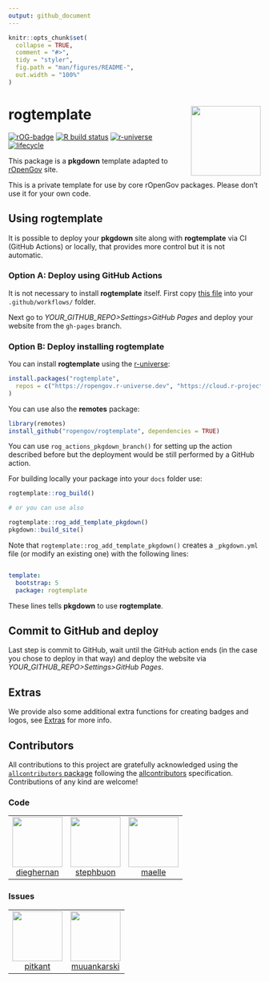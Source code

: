```yaml
---
output: github_document
---
```


<!-- README.md is generated from README.Rmd. Please edit that file -->

```r
knitr::opts_chunk$set(
  collapse = TRUE,
  comment = "#>",
  tidy = "styler",
  fig.path = "man/figures/README-",
  out.width = "100%"
)
```

# rogtemplate <a href='https://ropengov.github.io/rogtemplate/'><img src="man/figures/logo.png" align="right" height="139"/></a>

<!-- badges: start -->

[![rOG-badge](https://ropengov.github.io/rogtemplate//reference/figures/ropengov-badge.svg)](https://ropengov.org/)
[![R build
status](https://github.com/ropengov/rogtemplate/workflows/R-CMD-check/badge.svg)](https://github.com/rOpenGov/rogtemplate/actions)
[![r-universe](https://ropengov.r-universe.dev/badges/rogtemplate)](https://ropengov.r-universe.dev/rogtemplate)
[![lifecycle](https://lifecycle.r-lib.org/articles/figures/lifecycle-experimental.svg)](https://lifecycle.r-lib.org/articles/stages.html#experimental)

<!-- badges: end -->

This package is a **pkgdown** template adapted to
[rOpenGov](https://ropengov.org/) site.

This is a private template for use by core rOpenGov packages. Please don't use
it for your own code.

## Using rogtemplate

It is possible to deploy your **pkgdown** site along with **rogtemplate** via CI
(GitHub Actions) or locally, that provides more control but it is not automatic.

### Option A: Deploy using GitHub Actions

It is not necessary to install **rogtemplate** itself. First copy [this
file](https://github.com/rOpenGov/rogtemplate/blob/main/inst/yaml/rogtemplate-gh-pages.yaml)
into your `.github/workflows/` folder.

Next go to *YOUR_GITHUB_REPO\>Settings\>GitHub Pages* and deploy your website
from the `gh-pages` branch.

### Option B: Deploy installing rogtemplate

You can install **rogtemplate** using the
[r-universe](https://ropengov.r-universe.dev/rogtemplate):

```r
install.packages("rogtemplate",
  repos = c("https://ropengov.r-universe.dev", "https://cloud.r-project.org")
)
```

You can use also the **remotes** package:

```r
library(remotes)
install_github("ropengov/rogtemplate", dependencies = TRUE)
```

You can use `rog_actions_pkgdown_branch()` for setting up the action described
before but the deployment would be still performed by a GitHub action.

For building locally your package into your `docs` folder use:

```r
rogtemplate::rog_build()

# or you can use also

rogtemplate::rog_add_template_pkgdown()
pkgdown::build_site()
```

Note that `rogtemplate::rog_add_template_pkgdown()` creates a `_pkgdown.yml`
file (or modify an existing one) with the following lines:

``` yaml

template:
  bootstrap: 5
  package: rogtemplate
```

These lines tells **pkgdown** to use **rogtemplate**.

## Commit to GitHub and deploy

Last step is commit to GitHub, wait until the GitHub action ends (in the case
you chose to deploy in that way) and deploy the website via
*YOUR_GITHUB_REPO\>Settings\>GitHub Pages*.

## Extras

We provide also some additional extra functions for creating badges and logos,
see [Extras](https://ropengov.github.io/rogtemplate/reference/index.html) for
more info.

## Contributors



<!-- ALL-CONTRIBUTORS-LIST:START - Do not remove or modify this section -->
<!-- prettier-ignore-start -->
<!-- markdownlint-disable -->

All contributions to this project are gratefully acknowledged using the [`allcontributors` package](https://github.com/ropensci/allcontributors) following the [allcontributors](https://allcontributors.org) specification. Contributions of any kind are welcome!

### Code

<table>

<tr>
<td align="center">
<a href="https://github.com/dieghernan">
<img src="https://avatars.githubusercontent.com/u/25656809?v=4" width="100px;" alt=""/>
</a><br>
<a href="https://github.com/rOpenGov/rogtemplate/commits?author=dieghernan">dieghernan</a>
</td>
<td align="center">
<a href="https://github.com/stephbuon">
<img src="https://avatars.githubusercontent.com/u/52008049?v=4" width="100px;" alt=""/>
</a><br>
<a href="https://github.com/rOpenGov/rogtemplate/commits?author=stephbuon">stephbuon</a>
</td>
<td align="center">
<a href="https://github.com/maelle">
<img src="https://avatars.githubusercontent.com/u/8360597?v=4" width="100px;" alt=""/>
</a><br>
<a href="https://github.com/rOpenGov/rogtemplate/commits?author=maelle">maelle</a>
</td>
</tr>

</table>


### Issues

<table>

<tr>
<td align="center">
<a href="https://github.com/pitkant">
<img src="https://avatars.githubusercontent.com/u/69813611?u=824c10fc689a7f3589c9640bb7edf23513a12e42&v=4" width="100px;" alt=""/>
</a><br>
<a href="https://github.com/rOpenGov/rogtemplate/issues?q=is%3Aissue+author%3Apitkant">pitkant</a>
</td>
<td align="center">
<a href="https://github.com/muuankarski">
<img src="https://avatars.githubusercontent.com/u/1525240?v=4" width="100px;" alt=""/>
</a><br>
<a href="https://github.com/rOpenGov/rogtemplate/issues?q=is%3Aissue+author%3Amuuankarski">muuankarski</a>
</td>
</tr>

</table>

<!-- markdownlint-enable -->
<!-- prettier-ignore-end -->
<!-- ALL-CONTRIBUTORS-LIST:END -->


